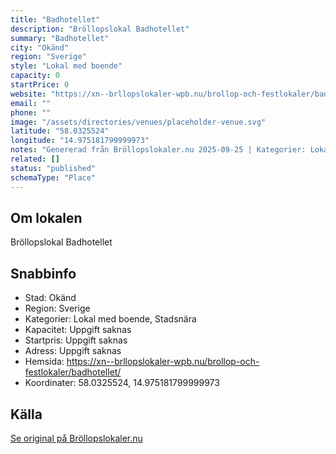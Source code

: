 ```yaml
---
title: "Badhotellet"
description: "Bröllopslokal Badhotellet"
summary: "Badhotellet"
city: "Okänd"
region: "Sverige"
style: "Lokal med boende"
capacity: 0
startPrice: 0
website: "https://xn--brllopslokaler-wpb.nu/brollop-och-festlokaler/badhotellet/"
email: ""
phone: ""
image: "/assets/directories/venues/placeholder-venue.svg"
latitude: "58.0325524"
longitude: "14.975181799999973"
notes: "Genererad från Bröllopslokaler.nu 2025-09-25 | Kategorier: Lokal med boende, Stadsnära"
related: []
status: "published"
schemaType: "Place"
---
```


## Om lokalen

Bröllopslokal Badhotellet

## Snabbinfo

- Stad: Okänd
- Region: Sverige
- Kategorier: Lokal med boende, Stadsnära
- Kapacitet: Uppgift saknas
- Startpris: Uppgift saknas
- Adress: Uppgift saknas
- Hemsida: https://xn--brllopslokaler-wpb.nu/brollop-och-festlokaler/badhotellet/
- Koordinater: 58.0325524, 14.975181799999973

## Källa

[Se original på Bröllopslokaler.nu](https://xn--brllopslokaler-wpb.nu/brollop-och-festlokaler/badhotellet/)
